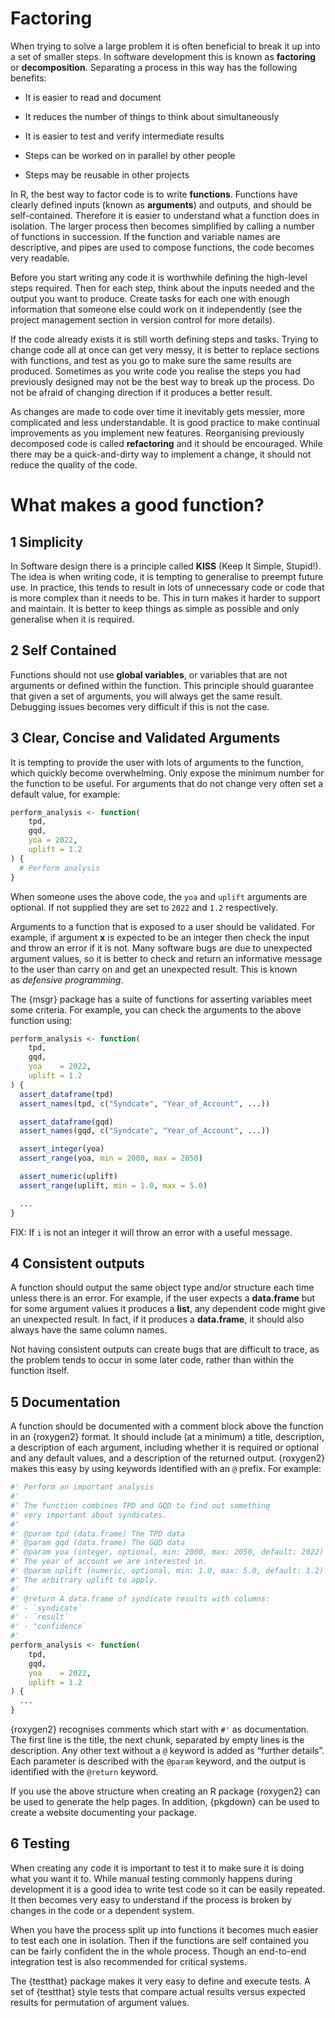 # Factoring {#factoring}

When trying to solve a large problem it is often beneficial to break it up into a set of smaller steps. In software development this is known as **factoring** or **decomposition**. Separating a process in this way has the following benefits:

-   It is easier to read and document

-   It reduces the number of things to think about simultaneously

-   It is easier to test and verify intermediate results

-   Steps can be worked on in parallel by other people

-   Steps may be reusable in other projects

In R, the best way to factor code is to write **functions**. Functions have clearly defined inputs (known as **arguments**) and outputs, and should be self-contained. Therefore it is easier to understand what a function does in isolation. The larger process then becomes simplified by calling a number of functions in succession. If the function and variable names are descriptive, and pipes are used to compose functions, the code becomes very readable.

Before you start writing any code it is worthwhile defining the high-level steps required. Then for each step, think about the inputs needed and the output you want to produce. Create tasks for each one with enough information that someone else could work on it independently (see the project management section in version control for more details).

If the code already exists it is still worth defining steps and tasks. Trying to change code all at once can get very messy, it is better to replace sections with functions, and test as you go to make sure the same results are produced. Sometimes as you write code you realise the steps you had previously designed may not be the best way to break up the process. Do not be afraid of changing direction if it produces a better result.

As changes are made to code over time it inevitably gets messier, more complicated and less understandable. It is good practice to make continual improvements as you implement new features. Reorganising previously decomposed code is called **refactoring** and it should be encouraged. While there may be a quick-and-dirty way to implement a change, it should not reduce the quality of the code.

# **What makes a good function?**

## **1 Simplicity**

In Software design there is a principle called **KISS** (Keep It Simple, Stupid!). The idea is when writing code, it is tempting to generalise to preempt future use. In practice, this tends to result in lots of unnecessary code or code that is more complex than it needs to be. This in turn makes it harder to support and maintain. It is better to keep things as simple as possible and only generalise when it is required.

## 2 Self Contained

Functions should not use **global variables**, or variables that are not arguments or defined within the function. This principle should guarantee that given a set of arguments, you will always get the same result. Debugging issues becomes very difficult if this is not the case.

## **3 Clear, Concise and Validated Arguments**

It is tempting to provide the user with lots of arguments to the function, which quickly become overwhelming. Only expose the minimum number for the function to be useful. For arguments that do not change very often set a default value, for example:

``` r
perform_analysis <- function(
    tpd,
    gqd,
    yoa = 2022,
    uplift = 1.2
) {
  # Perform analysis
}
```

When someone uses the above code, the `yoa` and `uplift` arguments are optional. If not supplied they are set to `2022` and `1.2` respectively.

Arguments to a function that is exposed to a user should be validated. For example, if argument **x** is expected to be an integer then check the input and throw an error if it is not. Many software bugs are due to unexpected argument values, so it is better to check and return an informative message to the user than carry on and get an unexpected result. This is known as *defensive programming*.

The {msgr} package has a suite of functions for asserting variables meet some criteria. For example, you can check the arguments to the above function using:

``` r
perform_analysis <- function(
    tpd,
    gqd,
    yoa    = 2022,
    uplift = 1.2
) {
  assert_dataframe(tpd)
  assert_names(tpd, c("Syndcate", "Year_of_Account", ...))

  assert_dataframe(gqd)
  assert_names(gqd, c("Syndcate", "Year_of_Account", ...))

  assert_integer(yoa)
  assert_range(yoa, min = 2000, max = 2050)

  assert_numeric(uplift)
  assert_range(uplift, min = 1.0, max = 5.0)

  ...
}
```

FIX: If `i` is not an integer it will throw an error with a useful message.

## **4 Consistent outputs**

A function should output the same object type and/or structure each time unless there is an error. For example, if the user expects a **data.frame** but for some argument values it produces a **list**, any dependent code might give an unexpected result. In fact, if it produces a **data.frame**, it should also always have the same column names.

Not having consistent outputs can create bugs that are difficult to trace, as the problem tends to occur in some later code, rather than within the function itself.

## **5 Documentation**

A function should be documented with a comment block above the function in an {roxygen2} format. It should include (at a minimum) a title, description, a description of each argument, including whether it is required or optional and any default values, and a description of the returned output. {roxygen2} makes this easy by using keywords identified with an `@` prefix. For example:

``` r
#' Perform an important analysis
#'
#' The function combines TPD and GQD to find out something
#' very important about syndicates.
#'
#' @param tpd (data.frame) The TPD data
#' @param gqd (data.frame) The GQD data
#' @param yoa (integer, optional, min: 2000, max: 2050, default: 2022)
#' The year of account we are interested in.
#' @param uplift (numeric, optional, min: 1.0, max: 5.0, default: 1.2)
#' The arbitrary uplift to apply.
#'
#' @return A data.frame of syndicate results with columns:
#' - `syndicate`
#' - `result`
#' - "confidence`
#'
perform_analysis <- function(
    tpd,
    gqd,
    yoa    = 2022,
    uplift = 1.2
) {
  ...
}
```

{roxygen2} recognises comments which start with `#'` as documentation. The first line is the title, the next chunk, separated by empty lines is the description. Any other text without a `@` keyword is added as "further details". Each parameter is described with the `@param` keyword, and the output is identified with the `@return` keyword.

If you use the above structure when creating an R package {roxygen2} can be used to generate the help pages. In addition, {pkgdown} can be used to create a website documenting your package.

## **6 Testing**

When creating any code it is important to test it to make sure it is doing what you want it to. While manual testing commonly happens during development it is a good idea to write test code so it can be easily repeated. It then becomes very easy to understand if the process is broken by changes in the code or a dependent system.

When you have the process split up into functions it becomes much easier to test each one in isolation. Then if the functions are self contained you can be fairly confident the in the whole process. Though an end-to-end integration test is also recommended for critical systems.

The {testthat} package makes it very easy to define and execute tests. A set of {testthat} style tests that compare actual results versus expected results for permutation of argument values.
